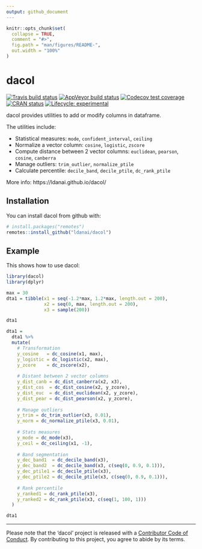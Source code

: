 ```yaml
---
output: github_document
---
```


<!-- README.md is generated from README.Rmd. Please edit that file -->

```r
knitr::opts_chunk$set(
  collapse = TRUE,
  comment = "#>",
  fig.path = "man/figures/README-",
  out.width = "100%"
)
```

# dacol

<!-- badges: start -->
[![Travis build status](https://travis-ci.org/ldanai/dacol.svg?branch=master)](https://travis-ci.org/ldanai/dacol)
[![AppVeyor build status](https://ci.appveyor.com/api/projects/status/github/ldanai/dacol?branch=master&svg=true)](https://ci.appveyor.com/project/ldanai/dacol)
[![Codecov test coverage](https://codecov.io/gh/ldanai/dacol/branch/master/graph/badge.svg)](https://codecov.io/gh/ldanai/dacol?branch=master)
[![CRAN status](https://www.r-pkg.org/badges/version/dacol)](https://cran.r-project.org/package=dacol)
[![Lifecycle: experimental](https://img.shields.io/badge/lifecycle-experimental-orange.svg)](https://www.tidyverse.org/lifecycle/#experimental)
<!-- [![DOI](https://zenodo.org/badge/123997166.svg)](https://zenodo.org/badge/latestdoi/123997166) -->
<!-- badges: end -->

dacol provides utilities to add or modify columns in dataframe.

The utilities include:

* Statistical measures: `mode`, `confident_interval`, `ceiling`
* Normalize a vector column: `cosine`, `logistic`, `zscore`
* Compute distance between 2 vector columns: `euclidean`, `pearson`, `cosine`, `canberra`
* Manage outliers: `trim_outlier`, `normalize_ptile`
* Calculate percentile: `decile_band`, `decile_ptile`, `dc_rank_ptile`

More info: https://ldanai.github.io/dacol/

## Installation

You can install dacol from github with:

``` r
# install.packages("remotes")
remotes::install_github("ldanai/dacol")
```

## Example

This shows how to use dacol:

```r
library(dacol)
library(dplyr)

max = 30
dta1 = tibble(x1 = seq(-1.2*max, 1.2*max, length.out = 200),
              x2 = seq(0, max, length.out = 200),
              x3 = sample(200))

dta1

dta1 = 
  dta1 %>% 
  mutate(
    # Transformation
    y_cosine   = dc_cosine(x1, max),
    y_logistic = dc_logistic(x2, max),
    y_zcore    = dc_zscore(x2),
    
    # Distant between 2 vector columns
    y_dist_canb = dc_dist_canberra(x2, x3),
    y_dist_cos  = dc_dist_cosine(x2, y_zcore),
    y_dist_euc  = dc_dist_euclidean(x2, y_zcore),
    y_dist_pear = dc_dist_pearson(x2, y_zcore),
    
    # Manage outliers
    y_trim = dc_trim_outlier(x3, 0.01),
    y_norm = dc_normalize_ptile(x3, 0.01),
    
    # Stats measures
    y_mode = dc_mode(x3),
    y_ceil = dc_ceiling(x1, -1),
    
    # Band segmentation
    y_dec_band1  = dc_decile_band(x3),
    y_dec_band2  = dc_decile_band(x3, c(seq(0, 0.9, 0.1))),
    y_dec_ptile1 = dc_decile_ptile(x3),
    y_dec_ptile2 = dc_decile_ptile(x3, c(seq(0, 0.9, 0.1))),
    
    # Rank percentile
    y_ranked1 = dc_rank_ptile(x3), 
    y_ranked2 = dc_rank_ptile(x3, c(seq(1, 100, 1))) 
  )

dta1
```

---
Please note that the 'dacol' project is released with a
[Contributor Code of Conduct](.github/CODE_OF_CONDUCT.md).
By contributing to this project, you agree to abide by its terms.
